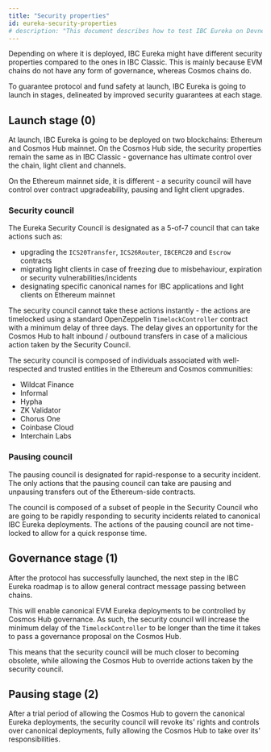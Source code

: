 ```yaml
---
title: "Security properties"
id: eureka-security-properties
# description: "This document describes how to test IBC Eureka on Devnet"
---
```


Depending on where it is deployed, IBC Eureka might have different security properties compared to the ones in IBC Classic. This is mainly because
EVM chains do not have any form of governance, whereas Cosmos chains do.

To guarantee protocol and fund safety at launch, IBC Eureka is going to launch in stages, delineated by improved security guarantees at each stage.

## Launch stage (0)

At launch, IBC Eureka is going to be deployed on two blockchains: Ethereum and Cosmos Hub mainnet. On the Cosmos Hub side, the security properties remain
the same as in IBC Classic - governance has ultimate control over the chain, light client and channels.

On the Ethereum mainnet side, it is different - a security council will have control over contract upgradeability, pausing and light client upgrades.

### Security council

The Eureka Security Council is designated as a 5-of-7 council that can take actions such as:
- upgrading the `ICS20Transfer`, `ICS26Router`, `IBCERC20` and `Escrow` contracts
- migrating light clients in case of freezing due to misbehaviour, expiration or security vulnerabilities/incidents
- designating specific canonical names for IBC applications and light clients on Ethereum mainnet

The security council cannot take these actions instantly - the actions are timelocked using a standard OpenZeppelin `TimelockController` contract with a minimum
delay of three days. The delay gives an opportunity for the Cosmos Hub to halt inbound / outbound transfers in case of a malicious action taken by the Security Council.

The security council is composed of individuals associated with well-respected and trusted entities in the Ethereum and Cosmos communities:
- Wildcat Finance
- Informal
- Hypha
- ZK Validator
- Chorus One
- Coinbase Cloud
- Interchain Labs

### Pausing council

The pausing council is designated for rapid-response to a security incident. The only actions that the pausing council can take are pausing and unpausing transfers out of the Ethereum-side contracts.

The council is composed of a subset of people in the Security Council who are going to be rapidly responding to security incidents related to canonical IBC Eureka deployments. The actions of the pausing council are not time-locked
to allow for a quick response time.

## Governance stage (1)

After the protocol has successfully launched, the next step in the IBC Eureka roadmap is to allow general contract message passing between chains.

This will enable canonical EVM Eureka deployments to be controlled by Cosmos Hub governance. As such, the security council will increase the minimum delay of the `TimelockController`
to be longer than the time it takes to pass a governance proposal on the Cosmos Hub.

This means that the security council will be much closer to becoming obsolete, while allowing the Cosmos Hub to override actions taken by the security council.

## Pausing stage (2)

After a trial period of allowing the Cosmos Hub to govern the canonical Eureka deployments, the security council will revoke its' rights and controls over canonical deployments,
fully allowing the Cosmos Hub to take over its' responsibilities.